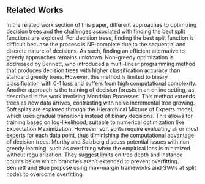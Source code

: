 ## Related Works

In the related work section of this paper, different approaches to optimizing decision trees and the challenges associated with finding the best split functions are explored. For decision trees, finding the best split function is difficult becuase the process is NP-complete due to the sequential and discrete nature of decisions. As such, finding an efficient alternative to greedy approaches remains unknown. Non-greedy optimization is addressed by Bennett, who introduced a multi-linear programming method that produces decision trees with higher classification accuracy than standard greedy trees. However, this method is limited to binary classification with 0-1 loss and suffers from high computational complexity. Another approach is the training of decision forests in an online setting, as described in the work involving Mondrian Processes. This method extends trees as new data arrives, contrasting with naive incremental tree growing. Soft splits are explored through the Hierarchical Mixture of Experts model, which uses gradual transitions instead of binary decisions. This allows for training based on log-likelihood, suitable to numerical optimization like Expectation Maximization. However, soft splits require evaluating all or most experts for each data point, thus diminishing the computational advantage of decision trees. Murthy and Salzberg discuss potential issues with non-greedy learning, such as overfitting when the empirical loss is minimized without regularization. They suggest limits on tree depth and instance counts below which branches aren’t extended to prevent overfitting. Bennett and Blue propose using max-margin frameworks and SVMs at split nodes to overcome overfitting.
